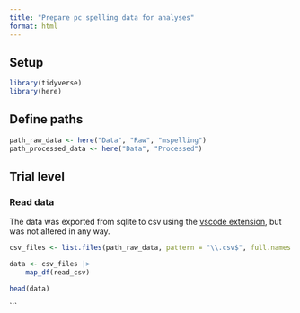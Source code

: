 ```yaml
---
title: "Prepare pc spelling data for analyses"
format: html
---
```


## Setup
```r
library(tidyverse)
library(here)
```

## Define paths
```r
path_raw_data <- here("Data", "Raw", "mspelling")
path_processed_data <- here("Data", "Processed")
```

## Trial level
### Read data

The data was exported from sqlite to csv using the [vscode extension](https://marketplace.visualstudio.com/items?itemName=alexcvzz.vscode-sqlite), but was not altered in any way.

```r
csv_files <- list.files(path_raw_data, pattern = "\\.csv$", full.names = TRUE)

data <- csv_files |>
    map_df(read_csv)

head(data)
```

```